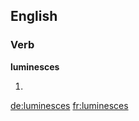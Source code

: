 ==English==

===Verb===
'''luminesces'''

# {{en-third-person singular of|luminesce}}


[[de:luminesces]]
[[fr:luminesces]]